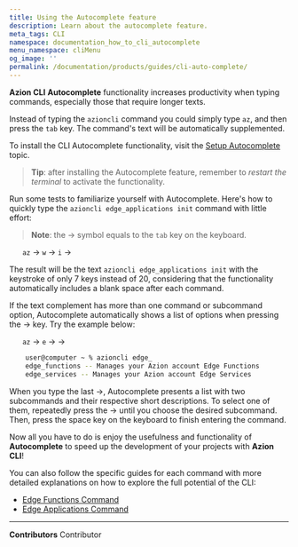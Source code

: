 ```yaml
---
title: Using the Autocomplete feature
description: Learn about the autocomplete feature.
meta_tags: CLI
namespace: documentation_how_to_cli_autocomplete
menu_namespace: cliMenu
og_image: ''
permalink: /documentation/products/guides/cli-auto-complete/
---
```


**Azion CLI** **Autocomplete** functionality increases productivity when typing commands, especially those that require longer texts.

Instead of typing the `azioncli` command you could simply type `az`, and then press the `tab` key. The command's text will be automatically supplemented.

To install the CLI Autocomplete functionality, visit the [Setup Autocomplete](https://github.com/aziontech/azion-cli/blob/dev/README.md#setup-autocomplete) topic.

> **Tip**: after installing the Autocomplete feature, remember to *restart the terminal* to activate the functionality.

Run some tests to familiarize yourself with Autocomplete. Here's how to quickly type the `azioncli edge_applications init` command with little effort:

> **Note**: the &rarr; symbol equals to the `tab` key on the keyboard.

&nbsp;&nbsp;&nbsp;&nbsp;&nbsp;&nbsp;`az` &rarr; `w` &rarr; `i` &rarr;

The result will be the text `azioncli edge_applications init` with the keystroke of only 7 keys instead of 20, considering that the functionality automatically includes a blank space after each command.

If the text complement has more than one command or subcommand option, Autocomplete automatically shows a list of options when pressing the &rarr; key. Try the example below:

&nbsp;&nbsp;&nbsp;&nbsp;&nbsp;&nbsp;`az` &rarr; `e` &rarr; &rarr;

```bash
    user@computer ~ % azioncli edge_
    edge_functions -- Manages your Azion account Edge Functions
    edge_services -- Manages your Azion account Edge Services
```

When you type the last &rarr;, Autocomplete presents a list with two subcommands and their respective short descriptions. To select one of them, repeatedly press the &rarr; until you choose the desired subcommand. Then, press the space key on the keyboard to finish entering the command.

Now all you have to do is enjoy the usefulness and functionality of **Autocomplete** to speed up the development of your projects with **Azion CLI**!

You can also follow the specific guides for each command with more detailed explanations on how to explore the full potential of the CLI:

- [Edge Functions Command](/en/documentation/products/cli/edge-functions/)
- [Edge Applications Command](/en/documentation/products/cli/edge-applications/})



---


**Contributors** <ContributorList>Contributor</ContributorList>
